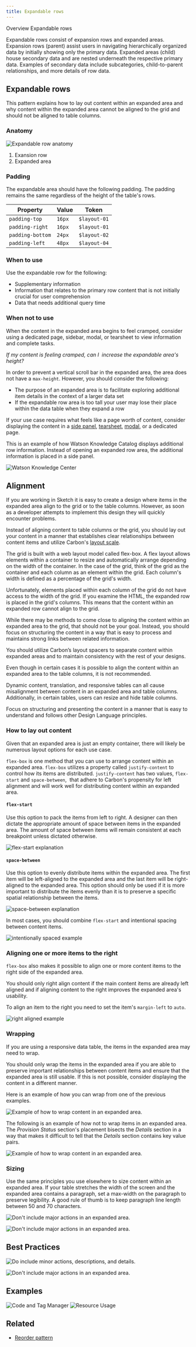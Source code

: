 ```yaml
---
title: Expandable rows
---
```



<Breadcrumb>
  <BreadcrumbItem href="/patterns/data-table/overview">Overview</BreadcrumbItem>
  <BreadcrumbItem isCurrentPage href="/patterns/data-table/expandable-rows">
    Expandable rows
  </BreadcrumbItem>
</Breadcrumb>

<PageDescription>

Expandable rows consist of expansion rows and expanded areas. Expansion rows (parent) assist users in navigating hierarchically organized data by initially showing only the primary data. Expanded areas (child) house secondary data and are nested underneath the respective primary data. Examples of secondary data include subcategories, child-to-parent relationships, and more details of row data.

</PageDescription>

## Expandable rows

This pattern explains how to lay out content within an expanded area and why content within the expanded area cannot be aligned to the grid and should not be aligned to table columns.

### Anatomy

![Expandable row anatomy](images/expandable-row-anatomy.png)

1. Exansion row
2. Expanded area

### Padding

The expandable area should have the following padding. The padding remains the same regardless of the height of the table's rows.

| Property         | Value  | Token        |
| ---------------- | ------ | ------------ |
| `padding-top`    | `16px` | `$layout-01` |
| `padding-right`  | `16px` | `$layout-01` |
| `padding-bottom` | `24px` | `$layout-02` |
| `padding-left`   | `48px` | `$layout-04` |

### When to use

Use the expandable row for the following:

- Supplementary information
- Information that relates to the primary row content that is not initially crucial for user comprehension
- Data that needs additional query time

### When not to use

When the content in the expanded area begins to feel cramped, consider using a dedicated page, sidebar, modal, or tearsheet to view information and complete tasks.

_If my content is feeling cramped, can I  increase the expandable area's height?_

In order to prevent a vertical scroll bar in the expanded area, the area does not have a `max-height`. However, you should consider the following:

- The purpose of an expanded area is to facilitate exploring additional item details in the context of a larger data set
- If the expandable row area is too tall your user may lose their place within the data table when they expand a row

If your use case requires what feels like a page worth of content, consider displaying the content in a [side panel](https://www.carbondesignsystem.com/components/UI-shell-right-panel/usage), [tearsheet](https://pages.github.ibm.com/cdai-design/pal/components/tearsheet/usage), [modal](https://www.carbondesignsystem.com/components/modal/usage), or a dedicated page.

This is an example of how Watson Knowledge Catalog displays additional row information. Instead of opening an expanded row area, the additional information is placed in a side panel.

![Watson Knowledge Center](images/expandable-row-watson-knowledge-center.png)

## Alignment

If you are working in Sketch it is easy to create a design where items in the expanded area align to the grid or to the table columns. However, as soon as a developer attempts to implement this design they will quickly encounter problems.

Instead of aligning content to table columns or the grid, you should lay out your content in a manner that establishes clear relationships between content items and utilize Carbon's [layout scale](https://www.carbondesignsystem.com/guidelines/spacing/overview/#layout-scale).

<Accordion>
<AccordionItem title="Why can't I align my content to the grid?">
<Row>
<Column colMd={8} colLg={8} noGutterSm>
The grid is built with a web layout model called flex-box. A flex layout allows elements within a container to resize and automatically arrange depending on the width of the container. In the case of the grid, think of the grid as the container and each column as an element within the grid. Each column's width is defined as a percentage of the grid's width.<br />

Unfortunately, elements placed within each column of the grid do not have access to the width of the grid. If you examine the HTML, the expanded row is placed in the grid's columns. This means that the content within an expanded row cannot align to the grid.<br />

While there may be methods to come close to aligning the content within an expanded area to the grid, that should not be your goal. Instead, you should focus on structuring the content in a way that is easy to process and maintains strong links between related information.<br />

You should utilize Carbon’s layout spacers to separate content within expanded areas and to maintain consistency with the rest of your designs.

</Column>
</Row>
</AccordionItem>

<AccordionItem title="Can I align content to the table columns?">
<Row>
<Column colMd={8} colLg={8} noGutterSm>
Even though in certain cases it is possible to align the content within an expanded area to the table columns, it is not recommended.<br />

Dynamic content, translation, and responsive tables can all cause misalignment between content in an expanded area and table columns. Additionally, in certain tables, users can resize and hide table columns.<br />

Focus on structuring and presenting the content in a manner that is easy to understand and follows other Design Language principles.<br />

</Column>
</Row>
</AccordionItem>
</Accordion>

### How to lay out content

Given that an expanded area is just an empty container, there will likely be numerous layout options for each use case.

`flex-box` is one method that you can use to arrange content within an expanded area. `flex-box` utilizes a property called `justify-content` to control how its items are distributed. `justify-content` has two values, `flex-start` and `space-between`,  that adhere to Carbon's propensity for left alignment and will work well for distributing content within an expanded area.

#### `flex-start`

Use this option to pack the items from left to right. A designer can then dictate the appropriate amount of space between items in the expanded area. The amount of space between items will remain consistent at each breakpoint unless dictated otherwise.

![flex-start explanation](images/expandable-row-flex-start-explanation.png)

#### `space-between`

Use this option to evenly distribute items within the expanded area. The first item will be left-aligned to the expanded area and the last item will be right-aligned to the expanded area. This option should only be used if it is more important to distribute the items evenly than it is to preserve a specific spatial relationship between the items.

![space-between explanation](images/expandable-row-space-between-explanation.png)

In most cases, you should combine `flex-start` and intentional spacing between content items.

![intentionally spaced example](images/expandable-row-intentional-spacing.png)

### Aligning one or more items to the right

`flex-box` also makes it possible to align one or more content items to the right side of the expanded area.

You should only right align content if the main content items are already left aligned and if aligning content to the right improves the expanded area's usability.

To align an item to the right you need to set the item's `margin-left` to `auto`.

![right aligned example](images/expandable-row-right-aligned.png)

### Wrapping

If you are using a responsive data table, the items in the expanded area may need to wrap.

You should only wrap the items in the expanded area if you are able to preserve important relationships between content items and ensure that the expanded area is still usable. If this is not possible, consider displaying the content in a different manner.

Here is an example of how you can wrap from one of the previous examples.

![Example of how to wrap content in an expanded area.](images/expandable-row-wrapping-do-load-balancer.png)

The following is an example of how not to wrap items in an expanded area. The _Provision Status_ section's placement bisects the *Details* section in a way that makes it difficult to tell that the *Details* section contains key value pairs.

![Example of how to wrap content in an expanded area.](images/expandable-row-wrapping-don't-load-balancer.png)

### Sizing

Use the same principles you use elsewhere to size content within an expanded area. If your table stretches the width of the screen and the expanded area contains a paragraph, set a max-width on the paragraph to preserve legibility. A good rule of thumb is to keep paragraph line length between 50 and 70 characters.

<DoDontRow>

<DoDont caption="Do use the expandable row to house more details, descriptions, and minor actions.">

![Don't include major actions in an expanded area.](images/expandable-row-max-width.png)

</DoDont>

<DoDont type="dont" caption="Don't use the expandable row to hide important information or actions that are often used. ">

![Don't include major actions in an expanded area.](images/expandable-row-no-max-width.png)

</DoDont>

</DoDontRow>

## Best Practices

<DoDontRow>

<DoDont caption="Do use the expandable row to house more details, descriptions, and minor actions.">

![Do include minor actions, descriptions, and details.](images/expandable-row-do-minor-actions.png)

</DoDont>

<DoDont type="dont" caption="Don't use the expandable row to hide important information or actions that are often used. ">

![Don't include major actions in an expanded area.](images/expandable-row-dont-major-actions.png)

</DoDont>

</DoDontRow>

## Examples

![Code and Tag Manager](images/expandable-row-code-tags.png)
![Resource Usage](images/expandable-row-resource-usage.png)

## Related

- [Reorder pattern](hhttps://pages.github.ibm.com/cdai-design/pal/wip/reordering/)
